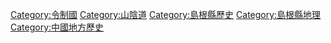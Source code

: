 {{catmore}}

[[Category:令制國|Category:令制國]]
[[Category:山陰道|Category:山陰道]]
[[Category:島根縣歷史|Category:島根縣歷史]]
[[Category:島根縣地理|Category:島根縣地理]]
[[Category:中國地方歷史|Category:中國地方歷史]]